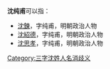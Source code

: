 '''沈纯甫'''可以指：
* [[沈鍊|沈鍊]]，字纯甫，明朝政治人物
* [[沈紹德|沈紹德]]，字纯甫，明朝政治人物
* [[沈思孝|沈思孝]]，字纯甫，明朝政治人物

{{disambig}}

[[Category:三字沈姓人名消歧义|Category:三字沈姓人名消歧义]]